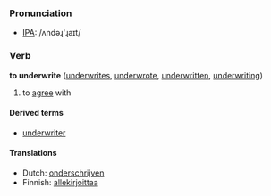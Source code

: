 === Pronunciation ===
*[[w:IPA|IPA]]: /ʌndəɻ'ɻaɪt/

=== Verb ===
'''to underwrite''' ([[underwrites]], [[underwrote]], [[underwritten]], [[underwriting]])

# to [[agree]] with

====Derived terms====
*[[underwriter]]

==== Translations ====
*Dutch: [[onderschrijven]]
*Finnish: [[allekirjoittaa]]